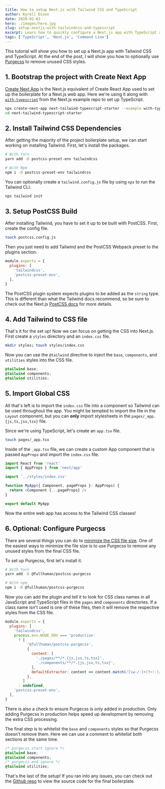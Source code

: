 ```yaml
---
title: How to setup Next.js with Tailwind CSS and TypeScript
author: Kyrell Dixon
date: 2020-02-02
hero: ./images/hero.jpg
slug: setup-nextjs-with-tailwindcss-and-typescript
excerpt: Learn how to quickly configure a Next.js app with TypeScript and Tailwind CSS
tags: ['TypeScript', 'Next.js', 'Command Line']
---
```


This tutorial will show you how to set up a Next.js app with Tailwind CSS and TypeScript. At the end of the post, I will show you how to
optionally use [Purgecss](https://www.purgecss.com/) to remove unused CSS styles.

## 1. Bootstrap the project with Create Next App

[Create Next App](https://nextjs.org/blog/create-next-app) is the Next.js equivalent of Create React App used to set up the boilerplate
for a Next.js web app. Here we're using it along with [`with-typescript`](https://github.com/zeit/next.js/tree/canary/examples/with-typescript)
from the Next.js example repo to set up TypeScript.

```bash
npx create-next-app next-tailwind-typescript-starter --example with-typescript
cd next-tailwind-typescript-starter
```

## 2. Install Tailwind CSS Dependencies

After getting the majority of the project boilerplate setup, we can start working on installing Tailwind. First, let's install the packages.

```bash
# With Yarn
yarn add -D postcss-preset-env tailwindcss

# With Npm
npm i -D postcss-preset-env tailwindcss
```

You can optionally create a `tailwind.config.js` file by using `npx` to run the Tailwind CLI.

```bash
npx tailwind init
```

## 3. Setup PostCSS Build

After installing Tailwind, you have to set it up to be built with PostCSS. First, create the config file. 

```bash
touch postcss.config.js
```

Then you just need to add Tailwind and the PostCSS Webpack preset to the plugins section.

```js
module.exports = {
  plugins: [
    'tailwindcss',
    'postcss-preset-env',
  ],
}

```

The PostCSS plugin system expects plugins to be added as the `string` type. This is different than what the Tailwind docs
recommend, so be sure to check out the Next.js [PostCSS docs](https://nextjs.org/docs/advanced-features/customizing-postcss-config#default-behavior) for more details.

## 4. Add Tailwind to CSS file

That's it for the set up! Now we can focus on getting the CSS into Next.js. First create a `styles` directory
and an `index.css` file.

```bash
mkdir styles; touch styles/index.css
```

Now you can use the `@tailwind` directive to inject the `base`, `components`, and `utilities` styles into the CSS file.

```css
@tailwind base;
@tailwind components;
@tailwind utilities;

```

## 5. Import Global CSS

All that's left is to import the `index.css` file into a component so Tailwind can be used throughout the app. You might be tempted to import the file in the `Layout` component,
but you can **only** import stylesheets in the `pages/_app.{js,ts,jsx,tsx}` file.

Since we're using TypeScript, let's create an `app.tsx` file. 

```bash
touch pages/_app.tsx
```

Inside of the `_app.tsx` file, we can create a custom App component that is passed `AppProps` and import
the `index.css` file.

```ts {4}
import React from 'react'
import { AppProps } from 'next/app'

import '../styles/index.css'

function MyApp({ Component, pageProps }: AppProps) {
  return <Component {...pageProps} />
}

export default MyApp

```

Now the entire web app has access to the Tailwind CSS classes!

## 6. Optional: Configure Purgecss

There are several things you can do to [minimize the CSS file size](https://tailwindcss.com/docs/controlling-file-size).
One of the easiest ways to minimize the file size is to use Purgecss to remove any unused styles from the final CSS file.

To set up Purgecss, first let's install it.

```bash
# With Yarn
yarn add -D @fullhuman/postcss-purgecss

# With npm
npm i -D @fullhuman/postcss-purgecss
```

Now you can add the plugin and tell it to look for CSS class names in all JavaScript and TypeScript files in the `pages` and `components` directories.
If a class name isn't used is one of these files, then it will remove the respective styles from the CSS file.

```js {4-15}
module.exports = {
  plugins: [
    'tailwindcss',
    process.env.NODE_ENV === 'production'
      ? [
          '@fullhuman/postcss-purgecss',
          {
            content: [
              './pages/**/*.{js,jsx,ts,tsx}',
              './components/**/*.{js,jsx,ts,tsx}',
            ],
            defaultExtractor: content => content.match(/[\w-/:]+(?<!:)/g) || [],
          },
        ]
      : undefined,
    'postcss-preset-env',
  ],
}
```

There is also a check to ensure Purgecss is only added in production. Only adding Purgecss in production helps speed up development by removing
the extra CSS processing.

The final step is to whitelist the `base` and `components` styles so that Purgecss doesn't remove them. Here we can use a comment
to whitelist both sections at the same time.

```css {1,4}
/* purgecss start ignore */
@tailwind base;
@tailwind components;
/* purgecss end ignore */
@tailwind utilities;

```

That's the last of the setup! If you ran into any issues, you can check out the [Github repo](https://github.com/kyrelldixon/next-tailwind-typescript-starter) to view the source code for the final boilerplate.